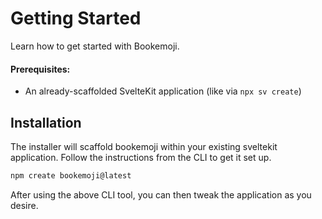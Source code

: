 <script context="module"></script>

# Getting Started

Learn how to get started with Bookemoji.

#### Prerequisites:

- An already-scaffolded SvelteKit application (like via `npx sv create`)

## Installation

The installer will scaffold bookemoji within your existing sveltekit application. 
Follow the instructions from the CLI to get it set up.

```js
npm create bookemoji@latest
```

After using the above CLI tool, you can then tweak the application as you desire.
